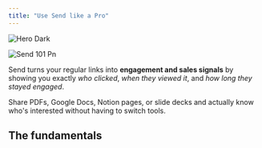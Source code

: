 ```yaml
---
title: "Use Send like a Pro"
---
```


<img
  className="hidden dark:block"
  src="/images/hero-dark.svg"
  alt="Hero Dark"
/>

![Send 101 Pn](/images/Send-101.png)

Send turns your regular links into **engagement and sales signals** by showing you exactly _who clicked_, _when they viewed it_, and _how long they stayed engaged_.

Share PDFs, Google Docs, Notion pages, or slide decks and actually know who's interested without having to switch tools.

## The fundamentals

<CardGroup cols={2}>
  <Card title="Identify and deanonimize" href="https://paage.mintlify.app/Send101/identify" img="/images/Identifyviewers-Send.png" cta="read">
    
  </Card>
  <Card title="Signals and metrics" href="https://paage.mintlify.app/Send101/track" img="/images/Send-Engagementinsights.png">
    
  </Card>
</CardGroup>

<CardGroup cols={2}>
  <Card title="Custom links" href="https://paage.mintlify.app/Send101/links" img="/images/Custom-Links.png" cta="read">
    
  </Card>
  <Card title="Always updated docs" href="https://paage.mintlify.app/Send101/replace" img="/images/Replace.png">
    
  </Card>
</CardGroup>